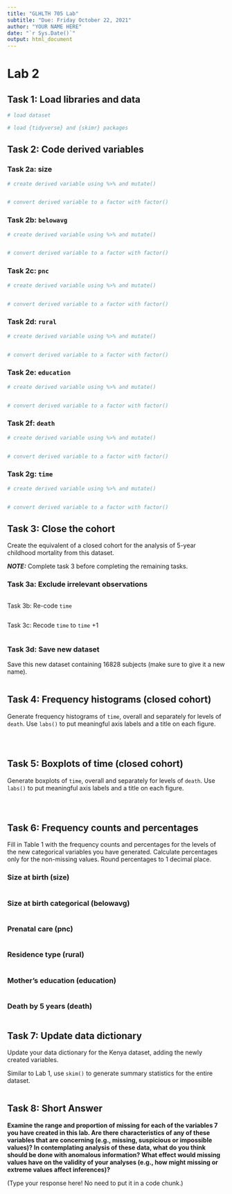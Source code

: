 ```yaml
---
title: "GLHLTH 705 Lab"
subtitle: "Due: Friday October 22, 2021"
author: "YOUR NAME HERE"
date: "`r Sys.Date()`"
output: html_document
---
```


# Lab 2 {.tabset}

## Task 1: Load libraries and data

```r
# load dataset


```


```r
# load {tidyverse} and {skimr} packages


```


## Task 2: Code derived variables


### Task 2a: size 

```r
# create derived variable using %>% and mutate()


# convert derived variable to a factor with factor()


```



### Task 2b: `belowavg` 


```r
# create derived variable using %>% and mutate()


# convert derived variable to a factor with factor()


```


### Task 2c: `pnc` 


```r
# create derived variable using %>% and mutate()


# convert derived variable to a factor with factor()


```




### Task 2d: `rural` 


```r
# create derived variable using %>% and mutate()


# convert derived variable to a factor with factor()


```




### Task 2e: `education` 


```r
# create derived variable using %>% and mutate()


# convert derived variable to a factor with factor()


```





### Task 2f: `death` 


```r
# create derived variable using %>% and mutate()


# convert derived variable to a factor with factor()


```




### Task 2g: `time` 


```r
# create derived variable using %>% and mutate()


# convert derived variable to a factor with factor()


```



## Task 3: Close the cohort

Create the equivalent of a closed cohort for the analysis of 5-year childhood mortality from this dataset. 

*__NOTE:__* Complete task 3 before completing the remaining tasks.

### Task 3a: Exclude irrelevant observations

```r

```


Task 3b: Re-code `time`

```r

```


Task 3c: Recode `time` to `time` +1

```r

```


### Task 3d: Save new dataset

Save this new dataset containing 16828 subjects (make sure to give it a new name).

```r

```


## Task 4: Frequency histograms (closed cohort)


Generate frequency histograms of `time`, overall and separately for levels of `death`.  Use `labs()` to put meaningful axis labels and a title on each figure.

```r

```


```r

```

```r

```



## Task 5: Boxplots of time (closed cohort)

Generate boxplots of `time`, overall and separately for levels of `death`. Use `labs()` to put meaningful axis labels and a title on each figure.

```r

```


```r

```

```r

```


## Task 6: Frequency counts and percentages 

Fill in Table 1 with the frequency counts and percentages for the levels of the new categorical variables you have generated.  Calculate percentages only for the non-missing values.  Round percentages to 1 decimal place. 

### Size at birth (size)

```r

```

### Size at birth categorical (belowavg)
```r

```

### Prenatal care (pnc)
```r

```

### Residence type (rural)
```r

```

### Mother's education (education)
```r

```

### Death by 5 years (death)

```r

```


## Task 7: Update data dictionary 

Update your data dictionary for the Kenya dataset, adding the newly created variables.

Similar to Lab 1, use `skim()` to generate summary statistics for the entire dataset.

```r

```


## Task 8: Short Answer

__Examine the range and proportion of missing for each of the variables 7 you have created in this lab.  Are there characteristics of any of these variables that are concerning (e.g., missing, suspicious or impossible values)?  In contemplating analysis of these data, what do you think should be done with anomalous information?  What effect would missing values have on the validity of your analyses (e.g., how might missing or extreme values affect inferences)?__


(Type your response here! No need to put it in a code chunk.)
